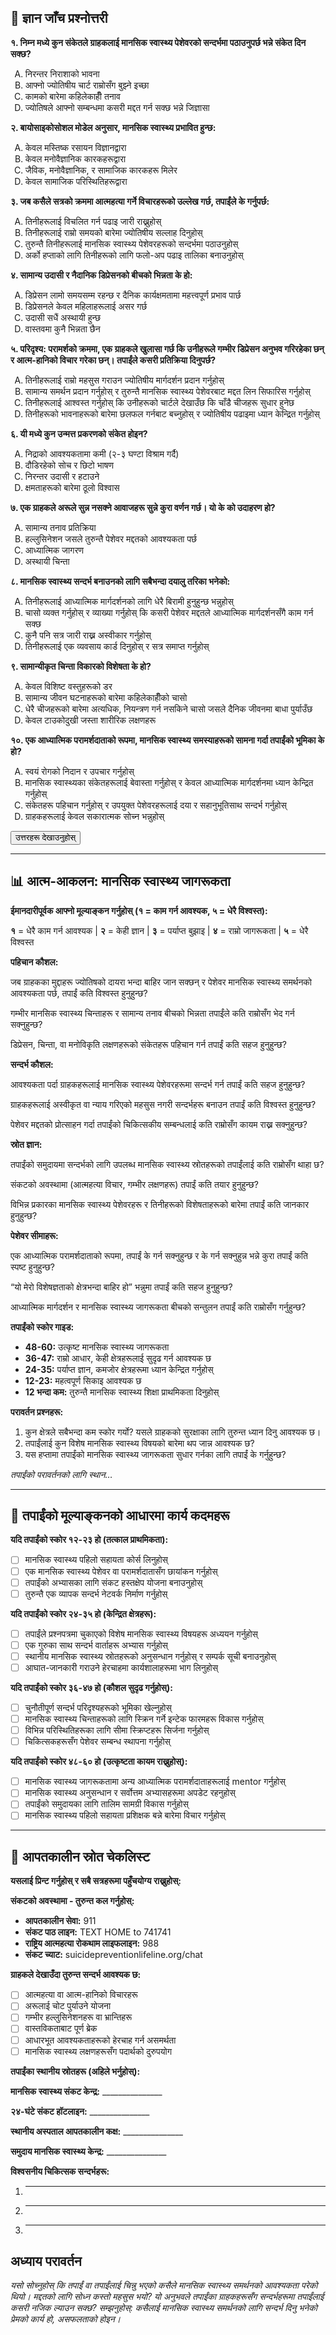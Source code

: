 ## 📝 ज्ञान जाँच प्रश्नोत्तरी {.quiz-title}

::: {.quiz-box}

**१. निम्न मध्ये कुन संकेतले ग्राहकलाई मानसिक स्वास्थ्य पेशेवरको सन्दर्भमा पठाउनुपर्छ भन्ने संकेत दिन सक्छ?**

A) निरन्तर निराशाको भावना  
B) आफ्नो ज्योतिषीय चार्ट राम्रोसँग बुझ्ने इच्छा  
C) कामको बारेमा कहिलेकाहीँ तनाव  
D) ज्योतिषले आफ्नो सम्बन्धमा कसरी मद्दत गर्न सक्छ भन्ने जिज्ञासा

**२. बायोसाइकोसोशल मोडेल अनुसार, मानसिक स्वास्थ्य प्रभावित हुन्छ:**

A) केवल मस्तिष्क रसायन विज्ञानद्वारा  
B) केवल मनोवैज्ञानिक कारकहरूद्वारा  
C) जैविक, मनोवैज्ञानिक, र सामाजिक कारकहरू मिलेर  
D) केवल सामाजिक परिस्थितिहरूद्वारा

**३. जब कसैले सत्रको क्रममा आत्महत्या गर्ने विचारहरूको उल्लेख गर्छ, तपाईंले के गर्नुपर्छ:**

A) तिनीहरूलाई विचलित गर्न पढाइ जारी राख्नुहोस्  
B) तिनीहरूलाई राम्रो समयको बारेमा ज्योतिषीय सल्लाह दिनुहोस्  
C) तुरुन्तै तिनीहरूलाई मानसिक स्वास्थ्य पेशेवरहरूको सन्दर्भमा पठाउनुहोस्  
D) अर्को हप्ताको लागि तिनीहरूको लागि फलो-अप पढाइ तालिका बनाउनुहोस्

**४. सामान्य उदासी र नैदानिक डिप्रेसनको बीचको भिन्नता के हो:**

A) डिप्रेसन लामो समयसम्म रहन्छ र दैनिक कार्यक्षमतामा महत्त्वपूर्ण प्रभाव पार्छ  
B) डिप्रेसनले केवल महिलाहरूलाई असर गर्छ  
C) उदासी सधैं अस्थायी हुन्छ  
D) वास्तवमा कुनै भिन्नता छैन

**५. परिदृश्य: परामर्शको क्रममा, एक ग्राहकले खुलासा गर्छ कि उनीहरूले गम्भीर डिप्रेसन अनुभव गरिरहेका छन् र आत्म-हानिको विचार गरेका छन्। तपाईंले कसरी प्रतिक्रिया दिनुपर्छ?**

A) तिनीहरूलाई राम्रो महसुस गराउन ज्योतिषीय मार्गदर्शन प्रदान गर्नुहोस्  
B) सामान्य समर्थन प्रदान गर्नुहोस् र तुरुन्तै मानसिक स्वास्थ्य पेशेवरबाट मद्दत लिन सिफारिस गर्नुहोस्  
C) तिनीहरूलाई आश्वस्त गर्नुहोस् कि उनीहरूको चार्टले देखाउँछ कि चाँडै चीजहरू सुधार हुनेछ  
D) तिनीहरूको भावनाहरूको बारेमा छलफल गर्नबाट बच्नुहोस् र ज्योतिषीय पढाइमा ध्यान केन्द्रित गर्नुहोस्

**६. यी मध्ये कुन उन्मत्त प्रकरणको संकेत होइन?**

A) निद्राको आवश्यकतामा कमी (२-३ घण्टा विश्राम गर्दै)  
B) दौडिरहेको सोच र छिटो भाषण  
C) निरन्तर उदासी र हटाउने  
D) क्षमताहरूको बारेमा ठूलो विश्वास

**७. एक ग्राहकले अरूले सुन्न नसक्ने आवाजहरू सुन्ने कुरा वर्णन गर्छ। यो के को उदाहरण हो?**

A) सामान्य तनाव प्रतिक्रिया  
B) हल्लुसिनेशन जसले तुरुन्तै पेशेवर मद्दतको आवश्यकता पर्छ  
C) आध्यात्मिक जागरण  
D) अस्थायी चिन्ता

**८. मानसिक स्वास्थ्य सन्दर्भ बनाउनको लागि सबैभन्दा दयालु तरिका भनेको:**

A) तिनीहरूलाई आध्यात्मिक मार्गदर्शनको लागि धेरै बिरामी हुनुहुन्छ भन्नुहोस्  
B) चासो व्यक्त गर्नुहोस् र व्याख्या गर्नुहोस् कि कसरी पेशेवर मद्दतले आध्यात्मिक मार्गदर्शनसँगै काम गर्न सक्छ  
C) कुनै पनि सत्र जारी राख्न अस्वीकार गर्नुहोस्  
D) तिनीहरूलाई एक व्यवसाय कार्ड दिनुहोस् र सत्र समाप्त गर्नुहोस्

**९. सामान्यीकृत चिन्ता विकारको विशेषता के हो?**

A) केवल विशिष्ट वस्तुहरूको डर  
B) सामान्य जीवन घटनाहरूको बारेमा कहिलेकाहीँको चासो  
C) धेरै चीजहरूको बारेमा अत्यधिक, नियन्त्रण गर्न नसकिने चासो जसले दैनिक जीवनमा बाधा पुर्याउँछ  
D) केवल टाउकोदुखी जस्ता शारीरिक लक्षणहरू

**१०. एक आध्यात्मिक परामर्शदाताको रूपमा, मानसिक स्वास्थ्य समस्याहरूको सामना गर्दा तपाईंको भूमिका के हो?**

A) स्वयं रोगको निदान र उपचार गर्नुहोस्  
B) मानसिक स्वास्थ्यका संकेतहरूलाई बेवास्ता गर्नुहोस् र केवल आध्यात्मिक मार्गदर्शनमा ध्यान केन्द्रित गर्नुहोस्  
C) संकेतहरू पहिचान गर्नुहोस् र उपयुक्त पेशेवरहरूलाई दया र सहानुभूतिसाथ सन्दर्भ गर्नुहोस्  
D) ग्राहकहरूलाई केवल सकारात्मक सोच्न भन्नुहोस्

<button onclick="toggleAnswers()" class="show-answers-btn">उत्तरहरू देखाउनुहोस्</button>

::: {.answers-content style="display: none;"}

**उत्तर कुञ्जी:** 

1. **A** - निरन्तर निराशाको भावना (यो पेशेवर मद्दतको आवश्यकता पर्ने डिप्रेसनको एक प्रमुख संकेत हो)
2. **C** - जैविक, मनोवैज्ञानिक, र सामाजिक कारकहरू मिलेर
3. **C** - तुरुन्तै तिनीहरूलाई मानसिक स्वास्थ्य पेशेवरहरूको सन्दर्भमा पठाउनुहोस् (सुरक्षा सधैं प्राथमिकता हो)
4. **A** - डिप्रेसन लामो समयसम्म रहन्छ र दैनिक कार्यक्षमतामा महत्त्वपूर्ण प्रभाव पार्छ
5. **B** - सामान्य समर्थन प्रदान गर्नुहोस् र तुरुन्तै मानसिक स्वास्थ्य पेशेवरबाट मद्दत लिन सिफारिस गर्नुहोस्
6. **C** - निरन्तर उदासी र हटाउने (यो डिप्रेसनको संकेत हो, उन्मत्तको होइन)
7. **B** - हल्लुसिनेशन जसले तुरुन्तै पेशेवर मद्दतको आवश्यकता पर्छ
8. **B** - चासो व्यक्त गर्नुहोस् र व्याख्या गर्नुहोस् कि कसरी पेशेवर मद्दतले आध्यात्मिक मार्गदर्शनसँगै काम गर्न सक्छ
9. **C** - धेरै चीजहरूको बारेमा अत्यधिक, नियन्त्रण गर्न नसकिने चासो जसले दैनिक जीवनमा बाधा पुर्याउँछ
10. **C** - संकेतहरू पहिचान गर्नुहोस् र उपयुक्त पेशेवरहरूलाई दया र सहानुभूतिसाथ सन्दर्भ गर्नुहोस्

**यदि तपाईंले २ भन्दा बढी प्रश्नहरू चुकाउनु भएको छ भने:** चेतावनीका संकेतहरू र सन्दर्भ दिशानिर्देशहरूको अध्याय खण्डहरू पुनरावलोकन गर्नुहोस्।

:::
:::

---

## 📊 आत्म-आकलन: मानसिक स्वास्थ्य जागरूकता

::: {.assessment-box}

**ईमानदारीपूर्वक आफ्नो मूल्याङ्कन गर्नुहोस् (१ = काम गर्न आवश्यक, ५ = धेरै विश्वस्त):**

::: {.rating-scale}
**१** = धेरै काम गर्न आवश्यक | **२** = केही ज्ञान | **३** = पर्याप्त बुझाइ | **४** = राम्रो जागरूकता | **५** = धेरै विश्वस्त
:::

**पहिचान कौशल:**

जब ग्राहकका मुद्दाहरू ज्योतिषको दायरा भन्दा बाहिर जान सक्छन् र पेशेवर मानसिक स्वास्थ्य समर्थनको आवश्यकता पर्छ, तपाईं कति विश्वस्त हुनुहुन्छ?

गम्भीर मानसिक स्वास्थ्य चिन्ताहरू र सामान्य तनाव बीचको भिन्नता तपाईंले कति राम्रोसँग भेद गर्न सक्नुहुन्छ?

डिप्रेसन, चिन्ता, वा मनोविकृति लक्षणहरूको संकेतहरू पहिचान गर्न तपाईं कति सहज हुनुहुन्छ?

**सन्दर्भ कौशल:**

आवश्यकता पर्दा ग्राहकहरूलाई मानसिक स्वास्थ्य पेशेवरहरूमा सन्दर्भ गर्न तपाईं कति सहज हुनुहुन्छ?

ग्राहकहरूलाई अस्वीकृत वा न्याय गरिएको महसुस नगरी सन्दर्भहरू बनाउन तपाईं कति विश्वस्त हुनुहुन्छ?

पेशेवर मद्दतको प्रोत्साहन गर्दा तपाईंको चिकित्सकीय सम्बन्धलाई कति राम्रोसँग कायम राख्न सक्नुहुन्छ?

**स्रोत ज्ञान:**

तपाईंको समुदायमा सन्दर्भको लागि उपलब्ध मानसिक स्वास्थ्य स्रोतहरूको तपाईंलाई कति राम्रोसँग थाहा छ?

संकटको अवस्थामा (आत्महत्या विचार, गम्भीर लक्षणहरू) तपाईं कति तयार हुनुहुन्छ?

विभिन्न प्रकारका मानसिक स्वास्थ्य पेशेवरहरू र तिनीहरूको विशेषताहरूको बारेमा तपाईं कति जानकार हुनुहुन्छ?

**पेशेवर सीमाहरू:**

एक आध्यात्मिक परामर्शदाताको रूपमा, तपाईं के गर्न सक्नुहुन्छ र के गर्न सक्नुहुन्न भन्ने कुरा तपाईं कति स्पष्ट हुनुहुन्छ?

"यो मेरो विशेषज्ञताको क्षेत्रभन्दा बाहिर हो" भन्नुमा तपाईं कति सहज हुनुहुन्छ?

आध्यात्मिक मार्गदर्शन र मानसिक स्वास्थ्य जागरूकता बीचको सन्तुलन तपाईं कति राम्रोसँग गर्नुहुन्छ?

::: {.scoring-guide}

**तपाईंको स्कोर गाइड:**

- **48-60:** उत्कृष्ट मानसिक स्वास्थ्य जागरूकता
- **36-47:** राम्रो आधार, केही क्षेत्रहरूलाई सुदृढ गर्न आवश्यक छ  
- **24-35:** पर्याप्त ज्ञान, कमजोर क्षेत्रहरूमा ध्यान केन्द्रित गर्नुहोस्
- **12-23:** महत्वपूर्ण सिकाइ आवश्यक छ
- **12 भन्दा कम:** तुरुन्तै मानसिक स्वास्थ्य शिक्षा प्राथमिकता दिनुहोस्

:::

**परावर्तन प्रश्नहरू:**

1. कुन क्षेत्रले सबैभन्दा कम स्कोर गर्यो? यसले ग्राहकको सुरक्षाका लागि तुरुन्त ध्यान दिनु आवश्यक छ।
2. तपाईंलाई कुन विशेष मानसिक स्वास्थ्य विषयको बारेमा थप जान्न आवश्यक छ?
3. यस हप्तामा तपाईंको मानसिक स्वास्थ्य जागरूकता सुधार गर्नका लागि तपाईं के गर्नुहुन्छ?

::: {.writing-space}

*तपाईंको परावर्तनको लागि स्थान...*

:::
:::

---

## 🎯 तपाईंको मूल्याङ्कनको आधारमा कार्य कदमहरू

::: {.action-box}

**यदि तपाईंको स्कोर १२-२३ हो (तत्काल प्राथमिकता):**

- [ ] मानसिक स्वास्थ्य पहिलो सहायता कोर्स लिनुहोस्
- [ ] एक मानसिक स्वास्थ्य पेशेवर वा परामर्शदातासँग छायांकन गर्नुहोस्
- [ ] तपाईंको अभ्यासका लागि संकट हस्तक्षेप योजना बनाउनुहोस्
- [ ] तुरुन्तै एक व्यापक सन्दर्भ नेटवर्क निर्माण गर्नुहोस्

**यदि तपाईंको स्कोर २४-३५ हो (केन्द्रित क्षेत्रहरू):**

- [ ] तपाईंले प्रश्नपत्रमा चुकाएको विशेष मानसिक स्वास्थ्य विषयहरू अध्ययन गर्नुहोस्
- [ ] एक गुरुका साथ सन्दर्भ वार्ताहरू अभ्यास गर्नुहोस्
- [ ] स्थानीय मानसिक स्वास्थ्य स्रोतहरूको अनुसन्धान गर्नुहोस् र सम्पर्क सूची बनाउनुहोस्
- [ ] आघात-जानकारी गराउने हेरचाहमा कार्यशालाहरूमा भाग लिनुहोस्

**यदि तपाईंको स्कोर ३६-४७ हो (कौशल सुदृढ गर्नुहोस्):**

- [ ] चुनौतीपूर्ण सन्दर्भ परिदृश्यहरूको भूमिका खेल्नुहोस्
- [ ] मानसिक स्वास्थ्य चिन्ताहरूको लागि स्क्रिन गर्ने इन्टेक फारमहरू विकास गर्नुहोस्
- [ ] विभिन्न परिस्थितिहरूका लागि सीमा स्क्रिप्टहरू सिर्जना गर्नुहोस्
- [ ] चिकित्सकहरूसँग पेशेवर सम्बन्ध स्थापना गर्नुहोस्

**यदि तपाईंको स्कोर ४८-६० हो (उत्कृष्टता कायम राख्नुहोस्):**

- [ ] मानसिक स्वास्थ्य जागरूकतामा अन्य आध्यात्मिक परामर्शदाताहरूलाई mentor गर्नुहोस्
- [ ] मानसिक स्वास्थ्य अनुसन्धान र सर्वोत्तम अभ्यासहरूमा अपडेट रहनुहोस्
- [ ] तपाईंको समुदायका लागि तालिम सामग्री विकास गर्नुहोस्
- [ ] मानसिक स्वास्थ्य पहिलो सहायता प्रशिक्षक बन्ने बारेमा विचार गर्नुहोस्
:::

---

## 🚨 आपतकालीन स्रोत चेकलिस्ट

::: {.crisis-resources}

**यसलाई प्रिन्ट गर्नुहोस् र सबै सत्रहरूमा पहुँचयोग्य राख्नुहोस्:**

::: {.emergency-box}

**संकटको अवस्थामा - तुरुन्त कल गर्नुहोस्:**

- **आपतकालीन सेवा:** 911
- **संकट पाठ लाइन:** TEXT HOME to 741741
- **राष्ट्रिय आत्महत्या रोकथाम लाइफलाइन:** 988
- **संकट च्याट:** suicidepreventionlifeline.org/chat
:::

::: {.warning-signs-box}

**ग्राहकले देखाउँदा तुरुन्त सन्दर्भ आवश्यक छ:**

- [ ] आत्महत्या वा आत्म-हानिको विचारहरू
- [ ] अरूलाई चोट पुर्याउने योजना
- [ ] गम्भीर हल्लुसिनेशनहरू वा भ्रान्तिहरू
- [ ] वास्तविकताबाट पूर्ण ब्रेक
- [ ] आधारभूत आवश्यकताहरूको हेरचाह गर्न असमर्थता
- [ ] मानसिक स्वास्थ्य लक्षणहरूसँग पदार्थको दुरुपयोग

:::

::: {.local-resources}

**तपाईंका स्थानीय स्रोतहरू (अहिले भर्नुहोस्):**

**मानसिक स्वास्थ्य संकट केन्द्र:** _______________

**२४-घंटे संकट हॉटलाइन:** _______________

**स्थानीय अस्पताल आपतकालीन कक्ष:** _______________

**समुदाय मानसिक स्वास्थ्य केन्द्र:** _______________

**विश्वसनीय चिकित्सक सन्दर्भहरू:** 

1. _______________
2. _______________
3. _______________

:::
:::

## **अध्याय परावर्तन**

*यसो सोच्नुहोस् कि तपाईं वा तपाईंलाई चिन्नु भएको कसैले मानसिक स्वास्थ्य समर्थनको आवश्यकता परेको थियो। मद्दतको लागि सोध्न कस्तो महसुस भयो? यो अनुभवले तपाईंका ग्राहकहरूसँग सन्दर्भहरूमा तपाईंलाई कसरी नजिक ल्याउन सक्छ? सम्झनुहोस्: कसैलाई मानसिक स्वास्थ्य समर्थनको लागि सन्दर्भ दिनु भनेको प्रेमको कार्य हो, असफलताको होइन।*

<script src="../scripts/quiz-interactions.js"></script>
